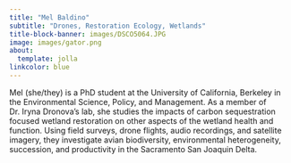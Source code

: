 ```yaml
---
title: "Mel Baldino"
subtitle: "Drones, Restoration Ecology, Wetlands"
title-block-banner: images/DSCO5064.JPG
image: images/gator.png
about:
  template: jolla
linkcolor: blue 
---
```




Mel (she/they) is a PhD student at the University of California, Berkeley in the Environmental Science, Policy, and Management. As a member of Dr. Iryna Dronova's lab, she studies the impacts of carbon sequestration focused wetland restoration on other aspects of the wetland health and function. Using field surveys, drone flights, audio recordings, and satellite imagery, they investigate avian biodiversity, environmental heterogeneity, succession, and productivity in the Sacramento San Joaquin Delta. 

```r

```
